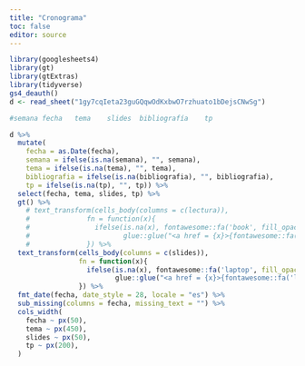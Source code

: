 ```yaml
---
title: "Cronograma"
toc: false
editor: source
---
```


```r
library(googlesheets4)
library(gt)
library(gtExtras)
library(tidyverse)
gs4_deauth()
d <- read_sheet("1gy7cqIeta23guGQqwOdKxbwO7rzhuato1bDejsCNwSg")
```

```r
#semana	fecha	tema	slides	bibliografía	tp

d %>% 
  mutate(
    fecha = as.Date(fecha),
    semana = ifelse(is.na(semana), "", semana),
    tema = ifelse(is.na(tema), "", tema), 
    bibliografia = ifelse(is.na(bibliografia), "", bibliografia), 
    tp = ifelse(is.na(tp), "", tp)) %>%
  select(fecha, tema, slides, tp) %>% 
  gt() %>%
    # text_transform(cells_body(columns = c(lectura)),
    #              fn = function(x){
    #                ifelse(is.na(x), fontawesome::fa('book', fill_opacity = 0.1), 
    #                       glue::glue("<a href = {x}>{fontawesome::fa('book')}</a>"))
    #              }) %>%
  text_transform(cells_body(columns = c(slides)),
                 fn = function(x){
                   ifelse(is.na(x), fontawesome::fa('laptop', fill_opacity = 0.1), 
                          glue::glue("<a href = {x}>{fontawesome::fa('laptop')}</a>"))
                 }) %>%
  fmt_date(fecha, date_style = 28, locale = "es") %>%
  sub_missing(columns = fecha, missing_text = "") %>% 
  cols_width(
    fecha ~ px(50),
    tema ~ px(450),
    slides ~ px(50),
    tp ~ px(200),
  )
```

